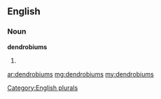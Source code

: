 ==English==

===Noun===
'''dendrobiums'''

# {{plural of|[[dendrobium]]}}

[[Category:English plurals]]

[[ar:dendrobiums]]
[[mg:dendrobiums]]
[[my:dendrobiums]]